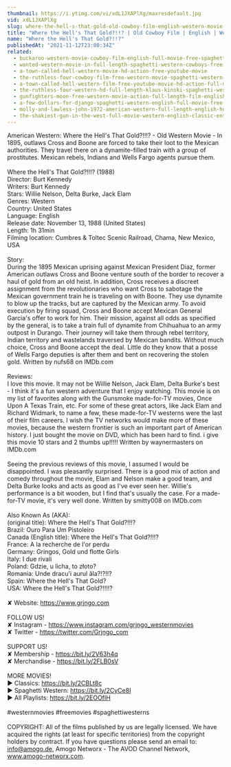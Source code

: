 ```yaml
---
thumbnail: https://i.ytimg.com/vi/xdL1JXAPlXg/maxresdefault.jpg
vid: xdL1JXAPlXg
slug: where-the-hell-s-that-gold-old-cowboy-film-english-western-movie-in-full-length
title: "Where the Hell's That Gold?!!? | Old Cowboy Film | English | Western Movie in Full Length"
name: "Where the Hell's That Gold?!!?"
publishedAt: "2021-11-12T23:00:34Z"
related:
  - buckaroo-western-movie-cowboy-film-english-full-movie-free-spaghetti-western
  - wanted-western-movie-in-full-length-spaghetti-western-cowboys-free-movie
  - a-town-called-hell-western-movie-hd-action-free-youtube-movie
  - the-ruthless-four-cowboy-film-free-western-movie-spaghetti-western-english
  - a-town-called-hell-western-film-free-youtube-movie-hd-action-full-movie
  - the-ruthless-four-western-hd-full-length-klaus-kinski-spaghetti-western-full-movie
  - gunfighters-moon-free-western-movie-action-full-length-film-english
  - a-few-dollars-for-django-spaghetti-western-english-full-movie-free-full-youtube-movies
  - molly-and-lawless-john-1972-american-western-full-length-english-hd-free-full-moves
  - the-shakiest-gun-in-the-west-full-movie-western-english-classic-entire-film-full-free-movies
---
```


American Western: Where the Hell's That Gold?!!!? - Old Western Movie - In 1895, outlaws Cross and Boone are forced to take their loot to the Mexican authorities. They travel there on a dynamite-filled train with a group of prostitutes. Mexican rebels, Indians and Wells Fargo agents pursue them.<br />
<br />
Where the Hell's That Gold?!!!? (1988)<br />
Director: Burt Kennedy<br />
Writers: Burt Kennedy<br />
Stars: Willie Nelson, Delta Burke, Jack Elam<br />
Genres: Western<br />
Country: United States<br />
Language: English<br />
Release date: November 13, 1988 (United States)<br />
Length: 1h 31min<br />
Filming location: Cumbres & Toltec Scenic Railroad, Chama, New Mexico, USA<br />
<br />
Story:<br />
During the 1895 Mexican uprising against Mexican President Diaz, former American outlaws Cross and Boone venture south of the border to recover a haul of gold from an old heist. In addition, Cross receives a discreet assignment from the revolutionaries who want Cross to sabotage the Mexican government train he is traveling on with Boone. They use dynamite to blow up the tracks, but are captured by the Mexican army. To avoid execution by firing squad, Cross and Boone accept Mexican General Garcia's offer to work for him. Their mission, against all odds as specified by the general, is to take a train full of dynamite from Chihuahua to an army outpost in Durango. Their journey will take them through rebel territory, Indian territory and wastelands traversed by Mexican bandits. Without much choice, Cross and Boone accept the deal. Little do they know that a posse of Wells Fargo deputies is after them and bent on recovering the stolen gold. Written by nufs68 on IMDb.com<br />
<br />
Reviews:<br />
I love this movie. It may not be Willie Nelson, Jack Elam, Delta Burke's best - I think it's a fun western adventure that I enjoy watching. This movie is on my list of favorites along with the Gunsmoke made-for-TV movies, Once Upon A Texas Train, etc. For some of these great actors, like Jack Elam and Richard Widmark, to name a few, these made-for-TV westerns were the last of their film careers. I wish the TV networks would make more of these movies, because the western frontier is such an important part of American history. I just bought the movie on DVD, which has been hard to find. i give this movie 10 stars and 2 thumbs up!!!!! Written by waynermasters on IMDb.com<br />
<br />
Seeing the previous reviews of this movie, I assumed I would be disappointed. I was pleasantly surprised. There is a good mix of action and comedy throughout the movie, Elam and Nelson make a good team, and Delta Burke looks and acts as good as I've ever seen her. Willie's performance is a bit wooden, but I find that's usually the case. For a made-for-TV movie, it's very well done. Written by smitty008 on IMDb.com<br />
<br />
Also Known As (AKA):<br />
(original title): Where the Hell's That Gold?!!!?<br />
Brazil: Ouro Para Um Pistoleiro<br />
Canada (English title): Where the Hell's That Gold?!!!?<br />
France: A la recherche de l'or perdu<br />
Germany: Gringos, Gold und flotte Girls<br />
Italy: I due rivali<br />
Poland: Gdzie, u licha, to złoto?<br />
Romania: Unde dracu'i aurul ăla?!?!!?<br />
Spain: Where the Hell's That Gold?<br />
USA: Where the Hell's That Gold?!!!!?<br />
<br />
✘ Website: https://www.grjngo.com<br />
<br />
FOLLOW US!<br />
✘ Instagram - https://www.instagram.com/grjngo_westernmovies<br />
✘ Twitter - https://twitter.com/Grjngo_com<br />
<br />
SUPPORT US!<br />
✘ Membership - https://bit.ly/2V63h4q<br />
✘ Merchandise - https://bit.ly/2FLB0sV<br />
<br />
MORE MOVIES! <br />
► Classics: https://bit.ly/2CBLt8c <br />
► Spaghetti Western: https://bit.ly/2CyCe8I <br />
► All Playlists: https://bit.ly/2EOOfIH <br />
<br />
#westernmovies #freemovies #spaghettiwesterns<br />
<br />
COPYRIGHT: All of the films published by us are legally licensed. We have acquired the rights (at least for specific territories) from the copyright holders by contract. If you have questions please send an email to: info@amogo.de, Amogo Networx - The AVOD Channel Network, www.amogo-networx.com.